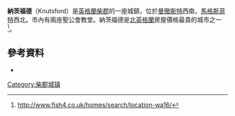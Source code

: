 {{noteTA
|G1=UK Places
}}
{{Infobox UK place
|country =                 England
|official_name=            Knutsford
|latitude=                 53.300
|longitude=                -2.371
| population = 13,191
| population_ref = ''(2011)''
| civil_parish        = [[Knutsford_Town_Council|Knutsford Town Council]]
| unitary_england     = [[Cheshire_East|Cheshire East]]
| lieutenancy_england = [[柴郡|柴郡]]
| region              = North West England
| constituency_westminster= [[塔頓_(英國國會選區)|塔頓]]
| post_town= KNUTSFORD
| postcode_district =       WA16
|postcode_area=            WA
|dial_code=      01565
|os_grid_reference=     SJ753782
|website=[http://www.knutsfordtowncouncil.gov.uk/ www.knutsford<br>towncouncil.gov.uk/]
|london_distance=
|static_image=[[File:King_Street_in_Knutsford.jpg|240px]]
|static_image_caption= King Street
}}

'''納茨福德'''（Knutsford）是[[英格蘭|英格蘭]][[柴郡|柴郡]]的一座城鎮，位於[[曼徹斯特|曼徹斯特]]西南{{convert|14|mi}}，[[馬格斯菲特|馬格斯菲特]]西北{{convert|9|mi}}。市內有兩座聖公會教堂。納茨福德是[[北英格蘭|北英格蘭]]房屋價格最貴的城市之一<ref>http://www.fish4.co.uk/homes/search/location-wa16/{{dead link|date=2018年1月 |bot=InternetArchiveBot |fix-attempted=yes }}</ref>。
==參考資料==
{{reflist|colwidth=30em}}
*{{Cite book |last=Dodgson|first=J. McN. |year=1970 |title=The place-names of Cheshire. Part two: The place-names of Bucklow Hundred and Northwich Hundred |publisher=Cambridge University Press |isbn=0-521-07914-4 |ref=harv |postscript=<!--None-->}}
{{commons category|Knutsford}}
[[Category:柴郡城镇|Category:柴郡城镇]]
